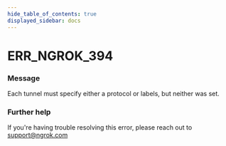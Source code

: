 ```yaml
---
hide_table_of_contents: true
displayed_sidebar: docs
---
```



# ERR_NGROK_394

### Message

Each tunnel must specify either a protocol or labels, but neither was set.

### Further help

If you're having trouble resolving this error, please reach out to [support@ngrok.com](mailto:support@ngrok.com?subject=Help%20with%20ERR_NGROK_394)

<ErrorDetails error="err_ngrok_394" />
